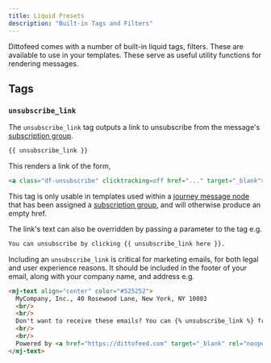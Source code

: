```yaml
---
title: Liquid Presets
description: "Built-in Tags and Filters"
---
```


Dittofeed comes with a number of built-in liquid tags, filters. These are available to use in your templates. These serve as useful utility functions for rendering messages.

## Tags

### `unsubscribe_link`

The `unsubscribe_link` tag outputs a link to unsubscribe from the message's [subscription group](/resources/subscription-groups). 

```html
{{ unsubscribe_link }}
```

This renders a link of the form,

```html
<a class="df-unsubscribe" clicktracking=off href="..." target="_blank">unsubscribe</a>
```

This tag is only usable in templates used within a [journey message node](resources/journey-nodes/message) that has been assigned a [subscription group](/resources/subscription-groups), and will otherwise produce an empty href.

The link's text can also be overridden by passing a parameter to the tag e.g.

```html
You can unsubscribe by clicking {{ unsubscribe_link here }}.
```

Including an `unsubscribe_link` is critical for marketing emails, for both legal and user experience reasons. It should be included in the footer of your email, along with your company name, and address e.g.

```html
<mj-text align="center" color="#525252">
  MyCompany, Inc., 40 Rosewood Lane, New York, NY 10003
  <br/>
  <br/>
  Don't want to receive these emails? You can {% unsubscribe_link %} from them here.
  <br/>
  <br/>
  Powered by <a href="https://dittofeed.com" target="_blank" rel="noopener noreferrer">Dittofeed</a>.
</mj-text>
```